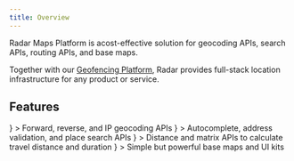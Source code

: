 ```yaml
---
title: Overview
---
```



Radar Maps Platform is acost-effective solution for geocoding APIs, search APIs, routing APIs, and base maps.

Together with our [Geofencing Platform](/documentation/geofencing/overview), Radar provides full-stack location infrastructure for any product or service.

## Features

<div className="card-stack">
  <LinkCard linkTo="/maps/geocoding">
    <IconCard title="Geocoding APIs"
      icon={
        <img src="https://images.ctfassets.net/f2vbu16fzuly/3s9QryJGkIPcIq90BFuOvp/d5e14589fd68c6ab6e7a128506d8b4c7/geocoding.svg" />
      }
    >
      Forward, reverse, and IP geocoding APIs
    </IconCard>
  </LinkCard>

  <LinkCard linkTo="/maps/search">
    <IconCard title="Search APIs"
      icon={
        <img src="https://images.ctfassets.net/f2vbu16fzuly/wQgRaU0OQvmLhRRjjnO37/f7925ac0a0feaf16197c141efddb762e/search.svg" />
      }
    >
      Autocomplete, address validation, and place search APIs
    </IconCard>
  </LinkCard>

  <LinkCard linkTo="/maps/routing">
    <IconCard title="Distance APIs"
      icon={
        <img src="https://images.ctfassets.net/f2vbu16fzuly/73pNAAJXtWErBEruCVQLcB/c20397366642f637b2e819e50d84b8ac/routing.svg" />
      }
    >
      Distance and matrix APIs to calculate travel distance and duration
    </IconCard>
  </LinkCard>

  <LinkCard linkTo="/maps/maps">
    <IconCard title="Maps"
      icon={
        <img src="https://images.ctfassets.net/f2vbu16fzuly/73pNAAJXtWErBEruCVQLcB/c20397366642f637b2e819e50d84b8ac/routing.svg" />
      }
    >
      Simple but powerful base maps and UI kits
    </IconCard>
  </LinkCard>
</div>